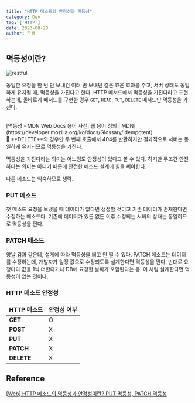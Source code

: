 ```yaml
---
title: "HTTP 메소드의 안정성과 멱등성"
category: Dev
tag: ['HTTP']
date: 2023-08-28
author: 꾸생
---
```


## 멱등성이란?

![restful](/archive/dev/http-idempotent/restful.webp)

동일한 요청을 한 번 만 보내건 여러 번 보내던 같은 효은 효과를 주고, 서버 상태도 동일하게 유지될 때, 멱등성을 가진다고 한다. HTTP 메서드에서 멱등성을 가진다라고 표현하는데, 올바르게 메서드를 구현한 경우 `GET`, `HEAD`, `PUT`, `DELETE` 메서드만 멱등성을 가진다.

<br/>
[멱등성 - MDN Web Docs 용어 사전: 웹 용어 정의 | MDN](https://developer.mozilla.org/ko/docs/Glossary/Idempotent)
<br/>

<aside>
📌 **DELETE**의 경우만 두 번째 호출에서 404를 반환하지만 결과적으로 서버는 동일하게 유지되므로 멱등성을 가진다.
</aside>

멱등성을 가진다라는 의미는 어느정도 안정성이 있다고 볼 수 있다. 하지만 무조건 안전하다는 의미는 아니기 때문에 안전한 메소드 설계에 힘을 써야한다.

다른 메소드는 익숙하므로 생략..

### PUT 메소드

첫 메소드 요청을 보냈을 때 데이터가 없다면 생성할 것이고 기존 데이터가 존재한다면 수정하는 메소드다. 기존에 데이터가 있든 없든 이후 수정되는 서버의 상태는 동일하므로 멱등성을 띈다.

### PATCH 메소드

양날 검과 같은데, 설계에 따라 멱등성을 띄고 안 띌 수 있다. PATCH 메소드는 데이터를 수정하는데, 개발자가 일정 값으로 수정되도록 설계한다면 멱등성을 띈다. 반대로 요청마다 값을 1씩 더한다거나 DB에 요청한 날짜가 포함된다는 등. 이 처럼 설계한다면 멱등성이 없는 것이다.

### HTTP 메소드 안정성

| **HTTP 메소드** | **안정성 여부** |
| --- | --- |
| **GET** | O |
| **POST** | X |
| **PUT** | X |
| **PATCH** | X |
| **DELETE** | X |

## Reference

[[Web] HTTP 메소드의 멱등성과 안정성이란? PUT 멱등성, PATCH 멱등성](https://code-lab1.tistory.com/361)
